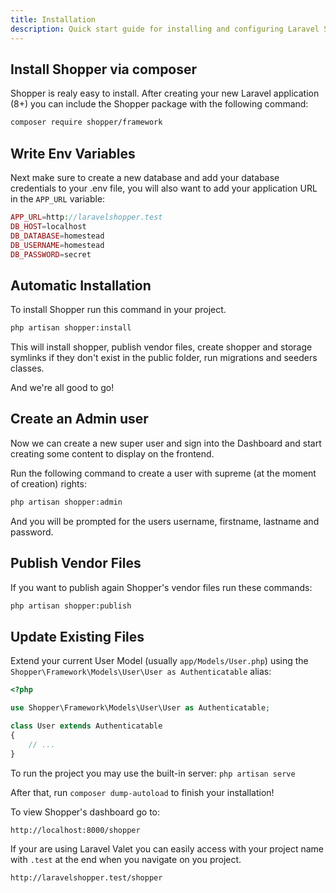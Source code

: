 ```yaml
---
title: Installation
description: Quick start guide for installing and configuring Laravel Shopper.
---
```



## <Heading number="1">Install Shopper via composer</Heading>

Shopper is realy easy to install. After creating your new Laravel application \(8+\) you can include the Shopper package with the following command:

```bash
composer require shopper/framework
```

## <Heading number="2">Write Env Variables</Heading>

Next make sure to create a new database and add your database credentials to your .env file, you will also want to add your application URL in the `APP_URL` variable:

```php
APP_URL=http://laravelshopper.test
DB_HOST=localhost
DB_DATABASE=homestead
DB_USERNAME=homestead
DB_PASSWORD=secret
```

## <Heading number="3">Automatic Installation</Heading>

To install Shopper run this command in your project.

```bash
php artisan shopper:install
```

This will install shopper, publish vendor files, create shopper and storage symlinks if they don't exist in the public folder, run migrations and seeders classes.


And we're all good to go!


## <Heading number="4">Create an Admin user</Heading>

Now we can create a new super user and sign into the Dashboard and start creating some content to display on the frontend.

Run the following command to create a user with supreme \(at the moment of creation\) rights:

```bash
php artisan shopper:admin
```

And you will be prompted for the users username, firstname, lastname and password.

## <Heading number="5">Publish Vendor Files</Heading>

If you want to publish again Shopper's vendor files run these commands:

```bash
php artisan shopper:publish
```

## <Heading number="5">Update Existing Files</Heading>

Extend your current User Model \(usually `app/Models/User.php`\) using the `Shopper\Framework\Models\User\User as Authenticatable` alias:

```php
<?php

use Shopper\Framework\Models\User\User as Authenticatable; 

class User extends Authenticatable
{
    // ...
}
```

To run the project you may use the built-in server: `php artisan serve`

After that, run `composer dump-autoload` to finish your installation!

To view Shopper's dashboard go to:

```bash
http://localhost:8000/shopper
```

If your are using Laravel Valet you can easily access with your project name with `.test` at the end when you navigate on you project.

```bash
http://laravelshopper.test/shopper
```
